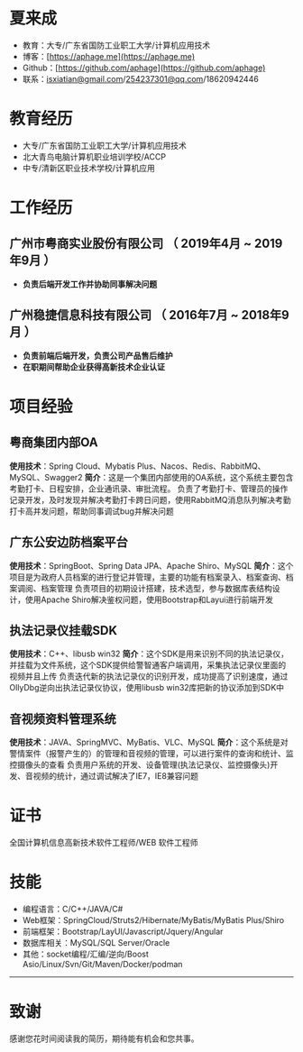 # 夏来成
* 教育：大专/广东省国防工业职工大学/计算机应用技术
* 博客：[https://aphage.me](https://aphage.me)
* Github：[https://github.com/aphage](https://github.com/aphage)
* 联系：isxiatian@gmail.com/254237301@qq.com/18620942446

# 教育经历

* 大专/广东省国防工业职工大学/计算机应用技术
* 北大青鸟电脑计算机职业培训学校/ACCP
* 中专/清新区职业技术学校/计算机应用

# 工作经历

## 广州市粤商实业股份有限公司 （ 2019年4月 ~ 2019年9月 ）

- **负责后端开发工作并协助同事解决问题**

## 广州稳捷信息科技有限公司 （ 2016年7月 ~ 2018年9月 ）

- **负责前端后端开发，负责公司产品售后维护**
- **在职期间帮助企业获得高新技术企业认证**

# 项目经验

## 粤商集团内部OA
**使用技术**：Spring Cloud、Mybatis Plus、Nacos、Redis、RabbitMQ、MySQL、Swagger2
**简介**：这是一个集团内部使用的OA系统，这个系统主要包含考勤打卡、日程安排，企业通讯录、审批流程。
负责了考勤打卡、管理员的操作记录开发，及时发现并解决考勤打卡跨日问题，使用RabbitMQ消息队列解决考勤打卡高并发问题，帮助同事调试bug并解决问题

## 广东公安边防档案平台
**使用技术**：SpringBoot、Spring Data JPA、Apache Shiro、MySQL
**简介**：这个项目是为政府人员档案的进行登记并管理，主要的功能有档案录入、档案查询、档案调阅、档案管理
负责项目的初期设计搭建，技术选型，参与数据库表结构设计，使用Apache Shiro解决鉴权问题，使用Bootstrap和Layui进行前端开发

## 执法记录仪挂载SDK
**使用技术**：C++、libusb win32
**简介**：这个SDK是用来识别不同的执法记录仪，并挂载为文件系统，这个SDK提供给警智通客户端调用，采集执法记录仪里面的视频并且上传
负责迭代新的执法记录仪的识别开发，成功提高了识别速度，通过OllyDbg逆向出执法记录仪协议，使用libusb win32库把新的协议添加到SDK中

## 音视频资料管理系统
**使用技术**：JAVA、SpringMVC、MyBatis、VLC、MySQL
**简介**：这个系统是对警情案件（报警产生的）的管理和音视频的管理，可以进行案件的查询和统计、监控摄像头的查看
负责用户系统的开发、设备管理(执法记录仪、监控摄像头)开发、音视频的统计，通过调试解决了IE7，IE8兼容问题

# 证书

全国计算机信息高新技术软件工程师/WEB 软件工程师

# 技能

* 编程语言：C/C++/JAVA/C#
* Web框架：SpringCloud/Struts2/Hibernate/MyBatis/MyBatis Plus/Shiro
* 前端框架：Bootstrap/LayUI/Javascript/Jquery/Angular
* 数据库相关：MySQL/SQL Server/Oracle
* 其他：socket编程/汇编/逆向/Boost Asio/Linux/Svn/Git/Maven/Docker/podman
---
# 致谢
感谢您花时间阅读我的简历，期待能有机会和您共事。